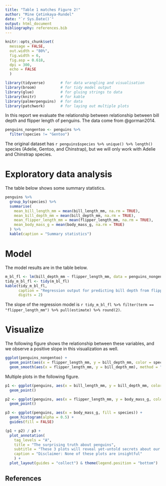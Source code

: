 ```yaml
---
title: "Table 1 matches Figure 2!"
author: "Mine Çetinkaya-Rundel"
date: "`r Sys.Date()`"
output: html_document
bibliography: references.bib
---
```


```r
knitr::opts_chunk$set(
  message = FALSE,
  out.width = "80%", 
  fig.width = 6, 
  fig.asp = 0.618,
  dpi = 300,
  echo = FALSE
  )
```

```r
library(tidyverse)       # for data wrangling and visualisation
library(broom)           # for tidy model output
library(glue)            # for gluing strings to data
library(knitr)           # for kable
library(palmerpenguins)  # for data
library(patchwork)       # for laying out multiple plots
```

In this report we evaluate the relationship between relationship between bill depth and flipper length of penguins.
The data come from @gorman2014.

```r
penguins_nongentoo <- penguins %>%
  filter(species != "Gentoo")
```

The original dataset has `r penguins$species %>% unique() %>% length()` species (Adelie, Gentoo, and Chinstrap), but we will only work with Adelie and Chinstrap species.

# Exploratory data analysis

The table below shows some summary statistics.

```r
penguins %>%
  group_by(species) %>%
  summarise(
    mean_bill_length_mm = mean(bill_length_mm, na.rm = TRUE), 
    mean_bill_depth_mm = mean(bill_depth_mm, na.rm = TRUE), 
    mean_flipper_length_mm = mean(flipper_length_mm, na.rm = TRUE), 
    mean_body_mass_g = mean(body_mass_g, na.rm = TRUE) 
  ) %>%
  kable(caption = "Summary statistics")
```

# Model

The model results are in the table below.

```r
m_bl_fl <- lm(bill_depth_mm ~ flipper_length_mm, data = penguins_nongentoo)
tidy_m_bl_fl <- tidy(m_bl_fl)
kable(tidy_m_bl_fl, 
      caption = "Regression output for predicting bill depth from flipper length.", 
      digits = 2)
```

The slope of the regression model is `r tidy_m_bl_fl %>% filter(term == "flipper_length_mm") %>% pull(estimate) %>% round(2)`.

# Visualize

The following figure shows the relationship between these variables, and we observe a positive slope in this visualization as well.

```r
ggplot(penguins_nongentoo) +
  geom_point(aes(x = flipper_length_mm, y = bill_depth_mm, color = species)) +
  geom_smooth(aes(x = flipper_length_mm, y = bill_depth_mm), method = "lm") 
```

Multiple plots in the following figure.

```r
p1 <- ggplot(penguins, aes(x = bill_length_mm, y = bill_depth_mm, color = species)) +
  geom_point()

p2 <- ggplot(penguins, aes(x = flipper_length_mm, y = body_mass_g, color = species)) +
  geom_point()

p3 <- ggplot(penguins, aes(x = body_mass_g, fill = species)) +
  geom_histogram(alpha = 0.5) +
  guides(fill = FALSE)

(p1 + p2) / p3 +
  plot_annotation(
    tag_levels = "A",
    title = "The surprising truth about penguins",
    subtitle = "These 3 plots will reveal yet-untold secrets about our beloved data-set",
    caption = "Disclaimer: None of these plots are insightful"
    ) + 
  plot_layout(guides = "collect") & theme(legend.position = "bottom")
```

## References
